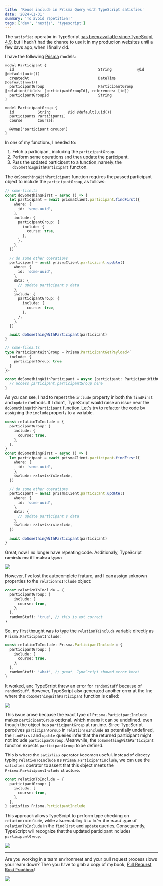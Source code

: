 ```yaml
---
title: 'Reuse include in Prisma Query with TypeScript satisfies'
date: '2024-01-31'
summary: 'To avoid repetition!'
tags: ['dev', 'nextjs', 'typescript']
---
```


The `satisfies` operator in TypeScript [has been available since TypeScript 4.9](https://www.typescriptlang.org/docs/handbook/release-notes/typescript-4-9.html#the-satisfies-operator), but I hadn't had the chance to use it in my production websites until a few days ago, when I finally did.

I have the following [Prisma](https://www.prisma.io/?via=nicofyi) models:

```
model Participant {
  id                                       String            @id @default(uuid())
  createdAt                                DateTime          @default(now())
  participantGroup                         ParticipantGroup  @relation(fields: [participantGroupId], references: [id])
  participantGroupId                       String
}

model ParticipantGroup {
  id           String        @id @default(uuid())
  participants Participant[]
  course       Course[]

  @@map("participant_groups")
}
```

In one of my functions, I needed to:

1. Fetch a participant, including the `participantGroup`.
2. Perform some operations and then update the participant.
3. Pass the updated participant to a function, namely, the `doSomethingWithParticipant` function.

The `doSomethingWithParticipant` function requires the passed participant object to include the `participantGroup`, as follows:

```typescript
// some-file.ts
const doSomethingFirst = async () => {
  let participant = await prismaClient.participant.findFirst({
    where: {
      id: 'some-uuid',
    },
    include: {
      participantGroup: {
        include: {
          course: true,
        },
      },
    },
  })

  // do some other operations
  participant = await prismaClient.participant.update({
    where: {
      id: 'some-uuid',
    },
    data: {
      // update participant's data
    },
    include: {
      participantGroup: {
        include: {
          course: true,
        },
      },
    },
  })

  await doSomethingWithParticipant(participant)
}

// some-file2.ts
type ParticipantWithGroup = Prisma.ParticipantGetPayload<{
  include: {
    participantGroup: true
  }
}>

const doSomethingWithParticipant = async (participant: ParticipantWithGroup) => {
  // access participant.participantGroup here
}
```

As you can see, I had to repeat the `include` property in both the `findFirst` and `update` methods. If I didn't, TypeScript would raise an issue near the `doSomethingWithParticipant` function. Let's try to refactor the code by assigning the `include` property to a variable.

```typescript
const relationToInclude = {
  participantGroup: {
    include: {
      course: true,
    },
  },
}
const doSomethingFirst = async () => {
  let participant = await prismaClient.participant.findFirst({
    where: {
      id: 'some-uuid',
    },
    include: relationToInclude,
  })

  // do some other operations
  participant = await prismaClient.participant.update({
    where: {
      id: 'some-uuid',
    },
    data: {
      // update participant's data
    },
    include: relationToInclude,
  })

  await doSomethingWithParticipant(participant)
}
```

Great, now I no longer have repeating code. Additionally, TypeScript reminds me if I make a typo:

![](/static/images/articles/refactor-include.png.webp)

However, I've lost the autocomplete feature, and I can assign unknown properties to the `relationToInclude` object:

```typescript
const relationToInclude = {
  participantGroup: {
    include: {
      course: true,
    },
  },
  randomStuff: 'true', // this is not correct
}
```

So, my first thought was to type the `relationToInclude` variable directly as `Prisma.ParticipantInclude`:

```typescript
const relationToInclude: Prisma.ParticipantInclude = {
  participantGroup: {
    include: {
      course: true,
    },
  },
  randomStuff: 'what', // great, TypeScript showed error here!
}
```

It worked, and TypeScript threw an error for `randomStuff` because of `randomStuff`. However, TypeScript also generated another error at the line where the `doSomethingWithParticipant` function is called:

![](/static/images/articles/participant-group-error.png.webp)

This issue arose because the exact type of `Prisma.ParticipantInclude` makes `participantGroup` optional, which means it can be undefined, even though the object has `participantGroup` at runtime. Since TypeScript perceives `participantGroup` in `relationToInclude` as potentially undefined, the `findFirst` and `update` queries infer that the returned participant might not include `participantGroup`. Meanwhile, the `doSomethingWithParticipant` function expects `participantGroup` to be defined.

This is where the `satisfies` operator becomes useful. Instead of directly typing `relationToInclude` as `Prisma.ParticipantInclude`, we can use the `satisfies` operator to assert that this object meets the `Prisma.ParticipantInclude` structure.

```typescript
const relationToInclude = {
  participantGroup: {
    include: {
      course: true,
    },
  },
} satisfies Prisma.ParticipantInclude
```

This approach allows TypeScript to perform type checking on `relationToInclude`, while also enabling it to infer the exact type of `relationToInclude` in the `findFirst` and `update` queries. Consequently, TypeScript will recognize that the updated participant includes `participantGroup`.

![](/static/images/articles/satisfies-participant.png.webp)

---

Are you working in a team environment and your pull request process slows your team down? Then you have to grab a copy of my book, [Pull Request Best Practices](https://pr.nico.fyi)!

![](/static/images/articles/pull-request-best-practices.png)
